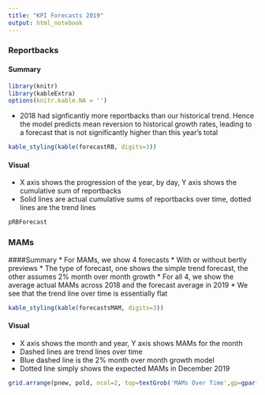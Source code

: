 ```yaml
---
title: "KPI Forecasts 2019"
output: html_notebook
---
```


### Reportbacks
#### Summary
```r
library(knitr)
library(kableExtra)
options(knitr.kable.NA = '')
```

* 2018 had signficantly more reportbacks than our historical trend. Hence the model predicts mean reversion to historical growth rates, leading to a forecast that is not significantly higher than this year's total
```r
kable_styling(kable(forecastRB, digits=3))
```

#### Visual
* X axis shows the progression of the year, by day, Y axis shows the cumulative sum of reportbacks
* Solid lines are actual cumulative sums of reportbacks over time, dotted lines are the trend lines
```r
pRBForecast
```

### MAMs
####Summary
* For MAMs, we show 4 forecasts
    * With or without bertly previews
    * The type of forecast, one shows the simple trend forecast, the other assumes 2% month over month growth
    * For all 4, we show the average actual MAMs across 2018 and the forecast average in 2019
* We see that the trend line over time is essentially flat
```r
kable_styling(kable(forecastsMAM, digits=3))
```

#### Visual
* X axis shows the month and year, Y axis shows MAMs for the month
* Dashed lines are trend lines over time
* Blue dashed line is the 2% month over month growth model
* Dotted line simply shows the expected MAMs in December 2019
```r
grid.arrange(pnew, pold, ncol=2, top=textGrob('MAMs Over Time',gp=gpar(fontsize=15)))
```


